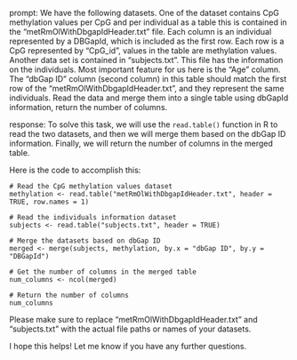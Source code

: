 prompt:
We have the following datasets. One of the dataset contains CpG methylation values per CpG and per individual as a table this is contained in the “metRmOlWithDbgapIdHeader.txt” file. Each column is an individual represented by a DBGapId, which is included as the first row. Each row is a CpG represented by "CpG_id", values in the table are methylation values. Another data set is contained in “subjects.txt”. This file has the information on the individuals. Most important feature for us here is the "Age" column. The "dbGap ID" column (second column) in this table should match the first row of the "metRmOlWithDbgapIdHeader.txt", and they represent the same individuals. 
Read the data and merge them into a single table using dbGapId information, return the number of columns.

response:
To solve this task, we will use the `read.table()` function in R to read the two datasets, and then we will merge them based on the dbGap ID information. Finally, we will return the number of columns in the merged table.

Here is the code to accomplish this:

```
# Read the CpG methylation values dataset
methylation <- read.table("metRmOlWithDbgapIdHeader.txt", header = TRUE, row.names = 1)

# Read the individuals information dataset
subjects <- read.table("subjects.txt", header = TRUE)

# Merge the datasets based on dbGap ID
merged <- merge(subjects, methylation, by.x = "dbGap ID", by.y = "DBGapId")

# Get the number of columns in the merged table
num_columns <- ncol(merged)

# Return the number of columns
num_columns
```

Please make sure to replace "metRmOlWithDbgapIdHeader.txt" and "subjects.txt" with the actual file paths or names of your datasets.

I hope this helps! Let me know if you have any further questions.

